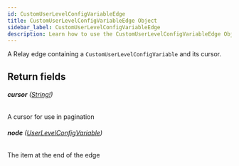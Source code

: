 ```yaml
---
id: CustomUserLevelConfigVariableEdge
title: CustomUserLevelConfigVariableEdge Object
sidebar_label: CustomUserLevelConfigVariableEdge
description: Learn how to use the CustomUserLevelConfigVariableEdge Object for Builder's API.
---
```


A Relay edge containing a `CustomUserLevelConfigVariable` and its cursor.

## Return fields

###### <b>cursor</b> ([String!](/composer/builder/api/schema/scalar/String.mdx))

A cursor for use in pagination

###### <b>node</b> ([UserLevelConfigVariable](/composer/builder/api/schema/object/UserLevelConfigVariable.mdx))

The item at the end of the edge
